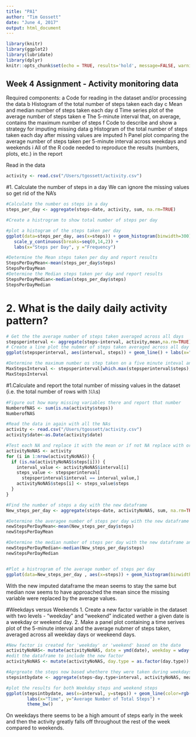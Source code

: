 ```yaml
---
title: "PA1"
author: "Tim Gossett"
date: "June 4, 2017"
output: html_document
---
```


```r
library(knitr)
library(ggplot2)
library(lubridate)
library(dplyr)
knitr::opts_chunk$set(echo = TRUE, results='hold', message=FALSE, warning=FALSE)
```

## Week 4 Assignment - Activity monitoring data
Required components:
a Code for reading in the dataset and/or processing the data
b Histogram of the total number of steps taken each day
c Mean and median number of steps taken each day
d Time series plot of the average number of steps taken
e The 5-minute interval that, on average, contains the maximum number of steps
f Code to describe and show a strategy for imputing missing data
g Histogram of the total number of steps taken each day after missing values are imputed
h Panel plot comparing the average number of steps taken per 5-minute interval across weekdays and weekends
i All of the R code needed to reproduce the results (numbers, plots, etc.) in the report

Read in the data

```r
activity <- read.csv("/Users/tgossett/activity.csv")
```
#1. Calculate the number of steps in a day
We can ignore the missing values so get rid of the NA's
```r
#Calculate the number os steps in a day
steps_per_day <- aggregate(steps~date, activity, sum, na.rm=TRUE)

#Create a histrogram to show total number of steps per day

#plot a histogram of the steps taken per day
ggplot(data=steps_per_day, aes(x=steps)) + geom_histogram(binwidth=300) +
   scale_y_continuous(breaks=seq(0,14,2)) +
   labs(x="Steps per Day", y ="Frequency")

#Determine the Mean steps taken per day and report results
StepsPerDayMean<-mean(steps_per_day$steps)
StepsPerDayMean
#Determine the Median steps taken per day and report results
StepsPerDayMedian<-median(steps_per_day$steps)
StepsPerDayMedian
```

# 2. What is the daily daily activity pattern?

```r
# Get the the average number of steps taken averaged across all days
stepsperinterval <- aggregate(steps~interval, activity,mean,na.rm=TRUE)
# Create a line plot the nubmer of steps taken averaged across all day
ggplot(stepsperinterval, aes(interval, steps)) + geom_line() + labs(x="Interval", y ="Mean Number of Steps") 

#Determine the maximum number os step taken on a five minute inteval and report
MaxStepsInterval <- stepsperinterval[which.max(stepsperinterval$steps),]$interval
MaxStepsInterval


```

#1.Calculate and report the total number of missing values in the dataset (i.e. the total number of rows with 𝙽𝙰s)
```r
#Figure out how many missing variables there and report that number
NumberofNAS <- sum(is.na(activity$steps))
NumberofNAS 

#Read the data in again with all the NAs
activity <- read.csv("/Users/tgossett/activity.csv")
activity$date<-as.Date(activity$date)

#Test each NA and replace it with the mean or if not NA replace with original value
activityNoNAS <- activity
for (i in 1:nrow(activityNoNAS)) {
  if (is.na(activityNoNAS$steps[i])) {
    interval_value <- activityNoNAS$interval[i]
    steps_value <- stepsperinterval[
      stepsperinterval$interval == interval_value,]
    activityNoNAS$steps[i] <- steps_value$steps
  }
}

#Find the number of steps a day with the new dataframe
New_steps_per_day <- aggregate(steps~date, activityNoNAS, sum, na.rm=TRUE)

#Determine the averagee number of steps per day with the new dataframe and report
newStepsPerDayMean<-mean(New_steps_per_day$steps)
newStepsPerDayMean

#Determine the median number of steps per day with the new dataframe and report
newStepsPerDayMedian<-median(New_steps_per_day$steps)
newStepsPerDayMedian


#Plot a histrogram of the average number of steps per day 
ggplot(data=New_steps_per_day , aes(x=steps)) + geom_histogram(binwidth=500) + scale_y_continuous(breaks=seq(0,12,2)) +labs(x="Average Total Number of Steps per Day", y ="Frequency")

```
With the new imputed dataframe the mean seems to stay the same but median now seems to have approached the mean since the missing variable were replaced by the average values.

#Weekdays versus Weekends
1. Create a new factor variable in the dataset with two levels - "weekday" and "weekend" indicated wether a given date is a weekday or weekend day.
2. Make a panel plot containing a time serives plot of the 5-minute interval and the average nubmer of steps taken, averaged across all weekday days or weekeend days. 
```r

#New factor is created for 'weekday' or 'weekend' based on the date
activityNoNAS<- mutate(activityNoNAS, date = ymd(date), weekday = wday(date), day.type = ifelse(weekday != 1 & weekday != 7,"Weekday", ifelse(weekday == 1 | weekday == 7, "Weekend", NA)))
#edit the dataframe to include the new factor
activityNoNAS <- mutate(activityNoNAS, day.type = as.factor(day.type))

#Agrgreate the steps now based whethere they were taken during weekdays or weekends
stepsintbydate <- aggregate(steps~day.type+interval, activityNoNAS, mean, na.rm=TRUE)

#plot the results for both Weekday steps and weekend steps
ggplot(stepsintbydate, aes(x=interval, y=steps)) + geom_line(color=rgb(.1,.1,.1)) + facet_wrap(~ day.type, nrow=2, ncol=1) +
        labs(x="Time", y="Average Number of Total Steps") +
        theme_bw()


```
On weekdays there seems to be a high amount of steps early in the week and then the activity greatly falls off throughout the rest of the week compared to weekends.

